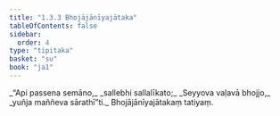 ```yaml
---
title: "1.3.3 Bhojājānīyajātaka"
tableOfContents: false
sidebar:
  order: 4
type: "tipitaka"
basket: "su"
book: "ja1"
---
```



<DynamicBreadcrumb />

<Division number="23" book="ja1" bookNo="22" page="6">

<Paragraph number="50" type="verses" book="ja1">
_“Api passena semāno,_  
_sallebhi sallalīkato;_  
_Seyyova vaḷavā bhojjo,_  
_yuñja maññeva sārathī”ti._  


</Paragraph>
</Division>

<Paragraph number="51" type="center" book="ja1">
Bhojājānīyajātakaṃ tatiyaṃ.
</Paragraph>